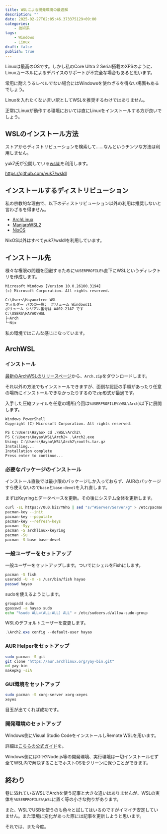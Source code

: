 ```yaml
---
title: WSLによる開発環境の最適解
description: ""
date: 2025-02-27T02:05:46.373375129+09:00
categories:
    - 技術系
tags:
    - Windows
    - Linux
draft: false
publish: true
---
```


Linuxは最高のOSです。しかし私のCore Ultra 2 Serial搭載のXPSのように、Linuxカーネルによるデバイスのサポートが不完全な場合もあると思います。

常用に耐えうるレベルでない場合にはWindowsを使わざるを得ない場面もあるでしょう。

<Warn>
Linuxを入れたくない言い訳としてWSLを推奨するわけではありません。

正常にLinuxが動作する環境においては直にLinuxをインストールする方が良いでしょう。

</Warn>

## WSLのインストール方法

ストアからディストリビューションを検索して……なんというチンツな方法は利用しません。

yuk7氏が公開している[wsldl](https://github.com/yuk7/wsldl)を利用します。

https://github.com/yuk7/wsldl

## インストールするディストリビューション

私の宗教的な理由で、以下のディストリビューション以外の利用は推奨しないと言わざるを得ません。

- [ArchLinux](https://github.com/yuk7/ArchWSL)
- [ManjaroWSL2](https://github.com/sileshn/ManjaroWSL2)
- [NixOS](https://github.com/nix-community/NixOS-WSL)

NixOS以外はすべてyuk7/wsldlを利用しています。

## インストール先

様々な権限の問題を回避するために`%USERPROFILE%`直下にWSLというディレクトリを作成します。

```txt
Microsoft Windows [Version 10.0.26100.3194]
(c) Microsoft Corporation. All rights reserved.

C:\Users\Hayao>tree WSL
フォルダー パスの一覧:  ボリューム Windows11
ボリューム シリアル番号は AA02-21A7 です
C:\USERS\HAYAO\WSL
├─Arch
└─Nix
```

私の環境ではこんな感じになっています。

## ArchWSL

### インストール

[最新のArchWSLのリリースページ](https://github.com/yuk7/ArchWSL/releases/latest)から、`Arch.zip`をダウンロードします。

それ以外の方法でもインストールできますが、面倒な認証の手順があったり任意の場所にインストールできなかったりするのでzip形式が最適です。

入手した圧縮ファイルを任意の場所(今回は`%USERPROFILE%\WSL\Arch`)以下に展開します。

```txt
Windows PowerShell
Copyright (C) Microsoft Corporation. All rights reserved.

PS C:\Users\Hayao> cd .\WSL\Arch2\
PS C:\Users\Hayao\WSL\Arch2> .\Arch2.exe
Using: C:\Users\Hayao\WSL\Arch2\rootfs.tar.gz
Installing...
Installation complete
Press enter to continue...
```

### 必要なパッケージのインストール

インストール直後では最小限のパッケージしか入っておらず、AURのパッケージすら使えないので`base`と`base-devel`を入れ直します。

まずはKeyringとデータベースを更新。その後にシステム全体を更新します。

```bash
curl -sL https://0u0.biz/YNhG | sed "s/^#Server/Server/g" > /etc/pacman.d/mirrorlist
pacman-key --init
pacman-key --populate
pacman-key --refresh-keys
pacman -Syy
pacman -S archlinux-keyring
pacman -Su
pacman -S base base-devel
```

### 一般ユーザーをセットアップ

一般ユーザーをセットアップします。ついでにシェルをFishにします。

```bash
pacman -S fish
useradd -U -m -s /usr/bin/fish hayao
passwd hayao
```

sudoを使えるようにします。

```bash
groupadd sudo
gpasswd -a hayao sudo
echo "%sudo ALL=(ALL:ALL) ALL" > /etc/sudoers.d/allow-sudo-group
```

WSLのデフォルトユーザーを変更します。

```powershell
.\Arch2.exe config --default-user hayao
```

### AUR Helperをセットアップ

```bash
sudo pacman -S git
git clone "https://aur.archlinux.org/yay-bin.git"
cd yay-bin
makepkg -siA
```

### GUI環境をセットアップ

```bash
sudo pacman -S xorg-server xorg-xeyes
xeyes
```

目玉が出てくれば成功です。

### 開発環境のセットアップ

Windows側にVisual Studio CodeをインストールしRemote WSLを用います。

詳細は[こちらの公式ガイド](https://learn.microsoft.com/ja-jp/windows/wsl/tutorials/wsl-vscode)を。

Windows側にはGitやNode.js等の開発環境、実行環境は一切インストールせず全てWSL内で解決することでホストOSをクリーンに保つことができます。

## 終わり

巷に溢れているWSLでArchを使う記事と大きな違いはありませんが、WSLの実体を`%USERPROFILE%\WSL`に置く等の小さな拘りがあります。

また、WSLでUSBを使うのも色々と試してはいるのですがイマイチ安定していません。また環境に変化があった際には記事を更新しようと思います。

それでは、また今度。
